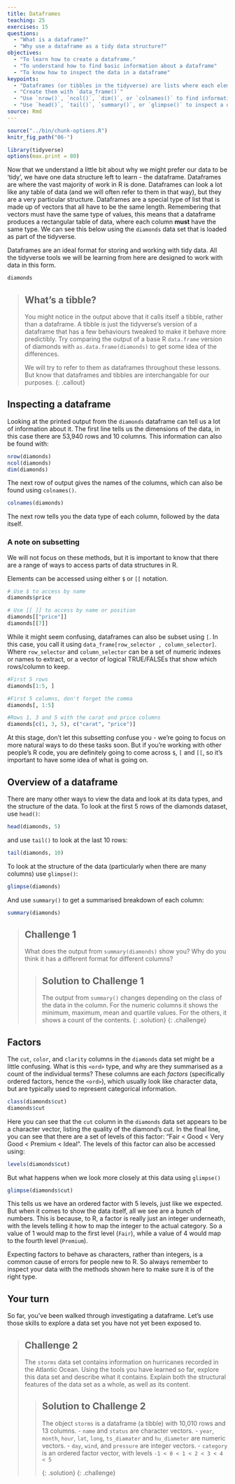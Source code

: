 ```yaml
---
title: Dataframes
teaching: 25
exercises: 15
questions:
  - "What is a dataframe?"
  - "Why use a dataframe as a tidy data structure?"
objectives:
  - "To learn how to create a dataframe."
  - "To understand how to find basic information about a dataframe"
  - "To know how to inspect the data in a dataframe"
keypoints:
  - "Dataframes (or tibbles in the tidyverse) are lists where each element is a vector of the same length"
  - "Create them with `data_frame()`"
  - "Use `nrow()`, `ncol()`, `dim()`, or `colnames()` to find information about a dataframe"
  - "Use `head()`, `tail()`, `summary()`, or `glimpse()` to inspect a dataframe's content"
source: Rmd
---
```


```r
source("../bin/chunk-options.R")
knitr_fig_path("06-")

library(tidyverse)
options(max.print = 80)
```


Now that we understand a little bit about why we might prefer our data to be 'tidy', we have one data
structure left to learn - the dataframe. Dataframes are where the vast majority of work in R is done. Dataframes can look a lot like any table of data (and we will often refer to them in that way), but they are a very particular structure. Dataframes are a special type of list that is made up of vectors
that all have to be the same length. Remembering that vectors must have the same type of values, this means that a dataframe produces a rectangular table of data, where each column **must** have the same type. We can see this below using the `diamonds` data set that is loaded as part of the tidyverse. 

Dataframes are an ideal format for storing and working with tidy data. All the tidyverse tools we will be learning
from here are designed to work with data in this form.

```r
diamonds
```

> ## What's a tibble?
> You might notice in the output above that it calls itself a tibble, rather than a dataframe.
> A tibble is just the tidyverse's version of a dataframe that has a few behaviours tweaked to 
> make it behave more predictibly. Try comparing the output of a base R `data.frame` version of 
> diamonds with `as.data.frame(diamonds)` to get some idea of the differences.
> 
> We will try to refer to them as dataframes throughout these lessons. But know that dataframes
> and tibbles are interchangable for our purposes.
{: .callout}


## Inspecting a dataframe

Looking at the printed output from the `diamonds` dataframe can tell us a lot of information about
it. The first line tells us the dimensions of the data, in this case there are 53,940 rows and 10 
columns. This information can also be found with:
```r
nrow(diamonds)
ncol(diamonds)
dim(diamonds)
```

The next row of output gives the names of the columns, which can also be found using `colnames()`.

```r
colnames(diamonds)
```

The next row tells you the data type of each column, followed by the data itself.

### A note on subsetting

We will not focus on these methods, but it is important to know that there are a range of ways to access parts of data structures in R. 

Elements can be accessed using either `$` or `[[` notation.

```r
# Use $ to access by name
diamonds$price

# Use [[ ]] to access by name or position 
diamonds[["price"]]
diamonds[[7]]
```

While it might seem confusing, dataframes can also be subset using `[`. In this case, you call it 
using `data_frame[row_selector , column_selector]`. Where `row_selector` and `column_selector` can
be a set of numeric indexes or names to extract, or a vector of logical TRUE/FALSEs that show which
rows/column to keep.

```r
#First 5 rows
diamonds[1:5, ]

#First 5 columns, don't forget the comma
diamonds[, 1:5]

#Rows 1, 3 and 5 with the carat and price columns
diamonds[c(1, 3, 5), c("carat", "price")]
```

At this stage, don't let this subsetting confuse you - we're going to focus on more natural ways to do these tasks soon. But if you're working with other people's R code, you are definitely going to come across `$`, `[` and `[[`, so it's important to have some idea of what is going on.

## Overview of a dataframe
There are many other ways to view the data and look at its data types, and the
structure of the data. To look at the first 5 rows of the diamonds dataset, use `head()`:

```r
head(diamonds, 5)
```

and use `tail()` to look at the last 10 rows:

```r
tail(diamonds, 10)
```

To look at the structure of the data (particularly when there are many columns) use `glimpse()`:

```r
glimpse(diamonds)
```

And use `summary()` to get a summarised breakdown of each column:

```r
summary(diamonds)
```

> ## Challenge 1
>
> What does the output from `summary(diamonds)` show you? Why do you think it has a different format
> for different columns?
>
> > ## Solution to Challenge 1
> > The output from `summary()` changes depending on the class of the data in the column. For the numeric
> > columns it shows the minimum, maximum, mean and quartile values. For the others, it shows a count 
> > of the contents.
> {: .solution}
{: .challenge}

## Factors

The `cut`, `color`, and `clarity` columns in the `diamonds` data set might be a little confusing. What
is this `<ord>` type, and why are they summarised as a count of the individual terms? These columns 
are each *factors* (specifically ordered factors, hence the `<ord>`), which usually look like character 
data, but are typically used to represent categorical information.

```r
class(diamonds$cut)
diamonds$cut
```

Here you can see that the `cut` column in the `diamonds` data set appears to be a character vector,
listing the quality of the diamond's cut. In the final line, you can see that there are a set of 
levels of this factor: "Fair < Good < Very Good < Premium < Ideal". The levels of this factor can
also be accessed using:

```r
levels(diamonds$cut)
```
 
But what happens when we look more closely at this data using `glimpse()`

```r
glimpse(diamonds$cut)
```

This tells us we have an ordered factor with 5 levels, just like we expected. But when it comes to 
show the data itself, all we see are a bunch of numbers. This is because, to R, a factor is really 
just an integer underneath, with the levels telling it how to map the integer to the actual category.
So a value of 1 would map to the first level (`Fair`), while a value of 4 would map to the fourth
level (`Premium`).

Expecting factors to behave as characters, rather than integers, is a common cause of errors for 
people new to R. So always remember to inspect your data with the methods shown here to make sure it
is of the right type.

## Your turn
So far, you've been walked through investigating a dataframe. Let's use those skills to explore a
data set you have not yet been exposed to. 

> ## Challenge 2
>
> The `storms` data set contains information on hurricanes recorded in the Atlantic Ocean. Using the 
> tools you have learned so far, explore this data set and describe what it contains. Explain both
> the structural features of the data set as a whole, as well as its content.
>
> > ## Solution to Challenge 2
> >
> > The object `storms` is a dataframe (a tibble) with 10,010 rows and 13 columns.
> > - `name` and `status` are character vectors.
> > - `year`, `month`, `hour`, `lat`, `long`, `ts_diamater` and `hu_diameter` are numeric vectors.
> > - `day`, `wind`, and `pressure` are integer vectors.
> > - `category` is an ordered factor vector, with levels `-1 < 0 < 1 < 2 < 3 < 4 < 5`
> >
> {: .solution}
{: .challenge}
